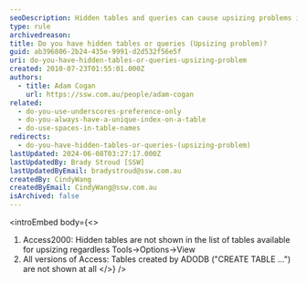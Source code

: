 ```yaml
---
seoDescription: Hidden tables and queries can cause upsizing problems in Access, even if they're not visible.
type: rule
archivedreason:
title: Do you have hidden tables or queries (Upsizing problem)?
guid: ab396806-2b24-435e-9991-d2d532f56e5f
uri: do-you-have-hidden-tables-or-queries-upsizing-problem
created: 2010-07-23T01:55:01.000Z
authors:
  - title: Adam Cogan
    url: https://ssw.com.au/people/adam-cogan
related:
  - do-you-use-underscores-preference-only
  - do-you-always-have-a-unique-index-on-a-table
  - do-use-spaces-in-table-names
redirects:
  - do-you-have-hidden-tables-or-queries-(upsizing-problem)
lastUpdated: 2024-06-08T03:27:17.000Z
lastUpdatedBy: Brady Stroud [SSW]
lastUpdatedByEmail: bradystroud@ssw.com.au
createdBy: CindyWang
createdByEmail: CindyWang@ssw.com.au
isArchived: false
---
```


<introEmbed
  body={<>
1. Access2000: Hidden tables are not shown in the list of tables available for upsizing regardless Tools-&gt;Options-&gt;View
2. All versions of Access: Tables created by ADODB ("CREATE TABLE ...") are not shown at all
  </>}
/>
